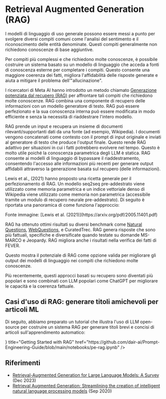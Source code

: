 # Retrieval Augmented Generation (RAG)


I modelli di linguaggio di uso generale possono essere messi a punto per svolgere diversi compiti comuni come l'analisi del sentimento e il riconoscimento delle entità denominate. Questi compiti generalmente non richiedono conoscenze di base aggiuntive.

Per compiti più complessi e che richiedono molte conoscenze, è possibile costruire un sistema basato su un modello di linguaggio che acceda a fonti di conoscenza esterne per completare i compiti. Questo consente una maggiore coerenza dei fatti, migliora l'affidabilità delle risposte generate e aiuta a mitigare il problema dell'"allucinazione".

I ricercatori di Meta AI hanno introdotto un metodo chiamato [Generazione potenziata dal recupero (RAG)](https://ai.facebook.com/blog/retrieval-augmented-generation-streamlining-the-creation-of-intelligent-natural-language-processing-models/) per affrontare tali compiti che richiedono molte conoscenze. RAG combina una componente di recupero delle informazioni con un modello generatore di testo. RAG può essere perfezionato e la sua conoscenza interna può essere modificata in modo efficiente e senza la necessità di riaddestrare l'intero modello.

RAG prende un input e recupera un insieme di documenti rilevanti/supportanti dati da una fonte (ad esempio, Wikipedia). I documenti vengono concatenati come contesto con il prompt di input originale e inviati al generatore di testo che produce l'output finale. Questo rende RAG adattivo per situazioni in cui i fatti potrebbero evolvere nel tempo. Questo è molto utile poiché la conoscenza parametrica degli LLM è statica. RAG consente ai modelli di linguaggio di bypassare il riaddestramento, consentendo l'accesso alle informazioni più recenti per generare output affidabili attraverso la generazione basata sul recupero (delle informazioni).

Lewis et al., (2021) hanno proposto una ricetta generale per il perfezionamento di RAG. Un modello seq2seq pre-addestrato viene utilizzato come memoria parametrica e un indice vettoriale denso di Wikipedia viene utilizzato come memoria non parametrica (accessibile tramite un modulo di recupero neurale pre-addestrato). Di seguito è riportata una panoramica di come funziona l'approccio:

<Screenshot src={RAG} alt="RAG" />
Fonte immagine: [Lewis et al. (2021)](https://arxiv.org/pdf/2005.11401.pdf)

RAG ha ottenuto ottimi risultati su diversi benchmark come [Natural Questions](https://ai.google.com/research/NaturalQuestions), [WebQuestions](https://paperswithcode.com/dataset/webquestions), e CuratedTrec. RAG genera risposte che sono più fattuali, specifiche e diversificate quando testate su domande MS-MARCO e Jeopardy. RAG migliora anche i risultati nella verifica dei fatti di FEVER.

Questo mostra il potenziale di RAG come opzione valida per migliorare gli output dei modelli di linguaggio nei compiti che richiedono molte conoscenze.

Più recentemente, questi approcci basati su recupero sono diventati più popolari e sono combinati con LLM popolari come ChatGPT per migliorare le capacità e la coerenza fattuale.

## Casi d'uso di RAG: generare titoli amichevoli per articoli ML

Di seguito, abbiamo preparato un tutorial che illustra l'uso di LLM open-source per costruire un sistema RAG per generare titoli brevi e concisi di articoli sull'apprendimento automatico:

<Cards>
    <Card
    icon={<CodeIcon />}
    title="Getting Started with RAG"
    href="https://github.com/dair-ai/Prompt-Engineering-Guide/blob/main/notebooks/pe-rag.ipynb"
    />
</Cards>

## Riferimenti

- [Retrieval-Augmented Generation for Large Language Models: A Survey](https://arxiv.org/abs/2312.10997) (Dec 2023)
- [Retrieval Augmented Generation: Streamlining the creation of intelligent natural language processing models](https://ai.meta.com/blog/retrieval-augmented-generation-streamlining-the-creation-of-intelligent-natural-language-processing-models/) (Sep 2020)
